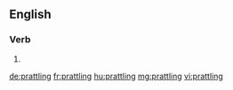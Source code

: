 ==English==

===Verb===
{{head|en}}

# {{present participle of|prattle}}

[[de:prattling]]
[[fr:prattling]]
[[hu:prattling]]
[[mg:prattling]]
[[vi:prattling]]